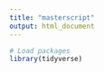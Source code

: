 ```yaml
---
title: "masterscript"
output: html_document
---
```


```r
# Load packages
library(tidyverse)


```

